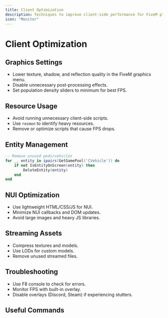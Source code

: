 ```yaml
---
title: Client Optimization
description: Techniques to improve client-side performance for FiveM players.
icon: "Monitor"
---
```


# Client Optimization

## Graphics Settings

- Lower texture, shadow, and reflection quality in the FiveM graphics menu.
- Disable unnecessary post-processing effects.
- Set population density sliders to minimum for best FPS.

## Resource Usage

- Avoid running unnecessary client-side scripts.
- Use `resmon` to identify heavy resources.
- Remove or optimize scripts that cause FPS drops.

## Entity Management

```lua
-- Remove unused peds/vehicles
for _, entity in ipairs(GetGamePool('CVehicle')) do
    if not IsEntityOnScreen(entity) then
        DeleteEntity(entity)
    end
end
```

## NUI Optimization

- Use lightweight HTML/CSS/JS for NUI.
- Minimize NUI callbacks and DOM updates.
- Avoid large images and heavy JS libraries.

## Streaming Assets

- Compress textures and models.
- Use LODs for custom models.
- Remove unused streamed files.

## Troubleshooting

- Use F8 console to check for errors.
- Monitor FPS with built-in overlay.
- Disable overlays (Discord, Steam) if experiencing stutters.

## Useful Commands

